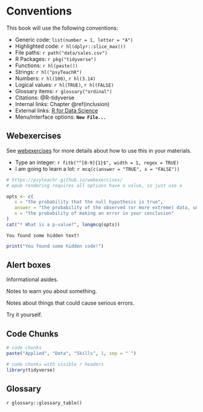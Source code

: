# Conventions

This book will use the following conventions:

* Generic code: `list(number = 1, letter = "A")`
* Highlighted code: `r hl(dplyr::slice_max())`
* File paths: `r path("data/sales.csv")`
* R Packages: `r pkg("tidyverse")`
* Functions: `r hl(paste())`
* Strings: `r hl("psyTeachR")`
* Numbers: `r hl(100)`, `r hl(3.14)`
* Logical values: `r hl(TRUE)`, `r hl(FALSE)`
* Glossary items: `r glossary("ordinal")`
* Citations: @R-tidyverse
* Internal links: Chapter\ \@ref(inclusion)
* External links: [R for Data Science](https://r4ds.had.co.nz/){target="_blank"}
* Menu/interface options: **`New File...`**

## Webexercises

See [webexercises](https://psyteachr.github.io/webexercises/) for more details about how to use this in your materials.

* Type an integer: `r fitb("^[0-9]{1}$", width = 1, regex = TRUE)`
* I am going to learn a lot: `r mcq(c(answer = "TRUE", x = "FALSE"))`
```r
# https://psyteachr.github.io/webexercises/
# epub rendering requires all options have a value, so just use x

opts <- c(
   x = "the probability that the null hypothesis is true",
   answer = "the probability of the observed (or more extreme) data, under the assumption that the null-hypothesis is true",
   x = "the probability of making an error in your conclusion"
)
cat("* What is a p-value?", longmcq(opts))
```

```block
You found some hidden text!
```

```r
print("You found some hidden code!")
```

## Alert boxes

::: {.info data-latex=""}
Informational asides.
:::

::: {.warning data-latex=""}
Notes to warn you about something.
:::

::: {.dangerous data-latex=""}
Notes about things that could cause serious errors.
:::

::: {.try data-latex=""}
Try it yourself.
:::

## Code Chunks

```r
# code chunks
paste("Applied", "Data", "Skills", 1, sep = " ")
```


```r
# code chunks with visible r headers
library(tidyverse)
```

## Glossary

`r glossary::glossary_table()`
